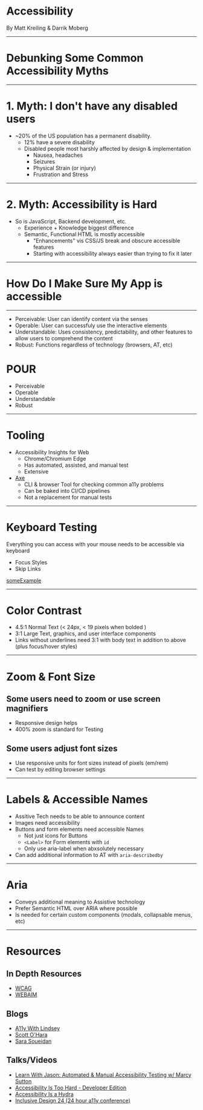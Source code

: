 

# Accessibility

By Matt Kreiling & Darrik Moberg

---

# Debunking Some Common Accessibility Myths

---

# 1. Myth: I don't have any disabled users
 - ~20% of the US population has a permanent disability.
    - 12% have a severe disability
    - Disabled people most harshly affected by design & implementation
        - Nausea, headaches
        - Seizures
        - Physical Strain (or injury)
        - Frustration and Stress

---

# 2. Myth: Accessibility is Hard
 - So is JavaScript, Backend development, etc. 
    - Experience + Knowledge biggest difference
    - Semantic, Functional HTML is mostly accessible
      - "Enhancements" vis CSS/JS break and obscure accessible features
      - Starting with accessibility always easier than trying to fix it later

---

# How Do I Make Sure My App is accessible

---


<Notes>


- Perceivable: User can identify content via the senses
- Operable: User can successfuly use the interactive elements
- Understandable: Uses consistency, predictability, and other features to allow users to comprehend the content
- Robust: Functions regardless of technology (browsers, AT, etc)


</Notes>

# POUR
  - Perceivable
  - Operable
  - Understandable
  - Robust


---

# Tooling
- Accessibility Insights for Web
   - Chrome/Chromium Edge
   - Has automated, assisted, and manual test
   - Extensive
- [Axe](https://github.com/dequelabs/axe-cli)
   - CLI & browser Tool for checking common a11y problems
   - Can be baked into CI/CD pipelines
   - Not a replacement for manual tests

---

# Keyboard Testing

Everything you can access with your mouse needs to be accessible via keyboard

- Focus Styles
- Skip Links


[someExample](https://example.com)

---

# Color Contrast

- 4.5:1 Normal Text (< 24px, < 19 pixels when bolded )
- 3:1 Large Text, graphics, and user interface components
- Links without underlines need 3:1 with body text in addition to above (plus focus/hover styles)

---



# Zoom & Font Size

## Some users need to zoom or use screen magnifiers
- Responsive design helps
- 400% zoom is standard for Testing

## Some users adjust font sizes
- Use responsive units for font sizes instead of pixels (em/rem)
- Can test by editing browser settings

---

# Labels & Accessible Names

- Assitive Tech needs to be able to announce content
- Images need accessibility
- Buttons and form elements need accessible Names
  - Not just icons for Buttons
  - `<Label>` for Form elements with `id`
  - Only use aria-label when abxsolutely necessary
- Can add additional information to AT with `aria-describedby`

---

# Aria 
- Conveys additional meaning to Assistive technology
- Prefer Semantic HTML over ARIA where possible
- Is needed for certain custom components (modals, collapsable menus, etc)

---

# Resources

## In Depth Resources
- [WCAG](https://www.w3.org/WAI/standards-guidelines/wcag/)
- [WEBAIM](https://webaim.org/)

## Blogs
- [A11y With Lindsey](https://www.a11ywithlindsey.com/)
- [Scott O'Hara](https://www.scottohara.me/)
- [Sara Soueidan](https://www.sarasoueidan.com/blog)

## Talks/Videos
- [Learn With Jason: Automated & Manual Accessibility Testing w/ Marcy Sutton](https://www.youtube.com/watch?v=IADSsClWVtA&list=PLz8Iz-Fnk_eTpvd49Sa77NiF8Uqq5Iykx)
- [Accessibility Is Too Hard - Developer Edition](https://www.youtube.com/watch?v=Hfn18nDkyi4)
- [Accessibility Is a Hydra](https://www.youtube.com/watch?v=SDdsD5AmKYA)
- [Inclusive Design 24 (24 hour a11y conference)](https://www.youtube.com/playlist?list=PLn7dsvRdQEfFd5n_h8gltIoTfzUE_zywu)
